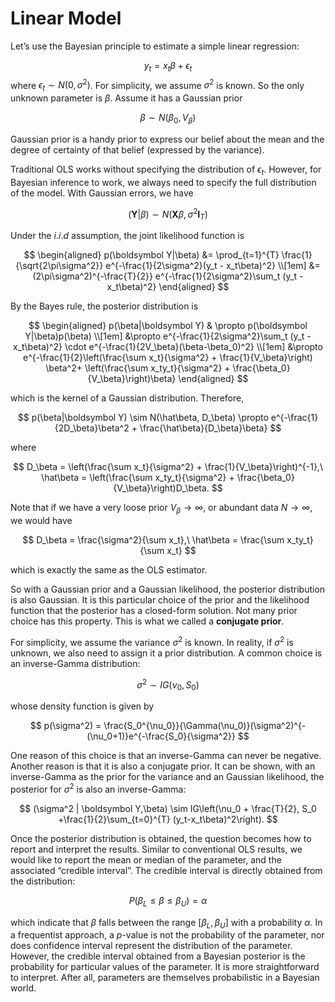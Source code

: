 # Linear Model {#sec-blm}

Let's use the Bayesian principle to estimate a simple linear regression:

$$
y_t = x_t \beta + \epsilon_t
$$ where $\epsilon_t\sim N(0,\sigma^2)$. For simplicity, we assume
$\sigma^2$ is known. So the only unknown parameter is $\beta$. Assume it
has a Gaussian prior

$$
\beta \sim N(\beta_0, V_\beta)
$$

Gaussian prior is a handy prior to express our belief about the mean and
the degree of certainty of that belief (expressed by the variance).

Traditional OLS works without specifying the distribution of
$\epsilon_t$. However, for Bayesian inference to work, we always need to
specify the full distribution of the model. With Gaussian errors, we
have

$$
(\boldsymbol Y | \beta) \sim N(\boldsymbol X\beta, \sigma^2\boldsymbol I_T)
$$

Under the $i.i.d$ assumption, the joint likelihood function is

$$
\begin{aligned}
p(\boldsymbol Y|\beta) &= \prod_{t=1}^{T} \frac{1}{\sqrt{2\pi\sigma^2}}
e^{-\frac{1}{2\sigma^2}(y_t - x_t\beta)^2} \\[1em]
&= (2\pi\sigma^2)^{-\frac{T}{2}}
e^{-\frac{1}{2\sigma^2}\sum_t (y_t - x_t\beta)^2}
\end{aligned}
$$

By the Bayes rule, the posterior distribution is

$$
\begin{aligned}
p(\beta|\boldsymbol Y) & \propto p(\boldsymbol Y|\beta)p(\beta) \\[1em]
&\propto e^{-\frac{1}{2\sigma^2}\sum_t (y_t - x_t\beta)^2}
\cdot e^{-\frac{1}{2V_\beta}(\beta-\beta_0)^2} \\[1em]
&\propto e^{-\frac{1}{2}\left(\frac{\sum x_t}{\sigma^2} + \frac{1}{V_\beta}\right)
\beta^2+ \left(\frac{\sum x_ty_t}{\sigma^2} + \frac{\beta_0}{V_\beta}\right)\beta}
\end{aligned}
$$

which is the kernel of a Gaussian distribution. Therefore,

$$
p(\beta|\boldsymbol Y) \sim N(\hat\beta, D_\beta) \propto 
e^{-\frac{1}{2D_\beta}\beta^2 + \frac{\hat\beta}{D_\beta}\beta}
$$

where

$$
D_\beta = \left(\frac{\sum x_t}{\sigma^2} + \frac{1}{V_\beta}\right)^{-1},\
\hat\beta = \left(\frac{\sum x_ty_t}{\sigma^2} + \frac{\beta_0}{V_\beta}\right)D_\beta.
$$

Note that if we have a very loose prior $V_\beta\to\infty$, or abundant
data $N\to\infty$, we would have

$$
D_\beta = \frac{\sigma^2}{\sum x_t},\ \hat\beta = \frac{\sum x_ty_t}{\sum x_t}
$$

which is exactly the same as the OLS estimator.

So with a Gaussian prior and a Gaussian likelihood, the posterior
distribution is also Gaussian. It is this particular choice of the prior
and the likelihood function that the posterior has a closed-form
solution. Not many prior choice has this property. This is what we
called a **conjugate prior**.

For simplicity, we assume the variance $\sigma^2$ is known. In reality,
if $\sigma^2$ is unknown, we also need to assign it a prior
distribution. A common choice is an inverse-Gamma distribution:

$$
\sigma^2 \sim IG(\nu_0, S_0)
$$

whose density function is given by

$$
p(\sigma^2) = \frac{S_0^{\nu_0}}{\Gamma(\nu_0)}(\sigma^2)^{-(\nu_0+1)}e^{-\frac{S_0}{\sigma^2}}
$$

One reason of this choice is that an inverse-Gamma can never be
negative. Another reason is that it is also a conjugate prior. It can be
shown, with an inverse-Gamma as the prior for the variance and an
Gaussian likelihood, the posterior for $\sigma^2$ is also an
inverse-Gamma:

$$
(\sigma^2 | \boldsymbol Y,\beta) \sim IG\left(\nu_0 + \frac{T}{2},
S_0 +\frac{1}{2}\sum_{t=0}^{T} (y_t-x_t\beta)^2\right).
$$

Once the posterior distribution is obtained, the question becomes how to
report and interpret the results. Similar to conventional OLS results,
we would like to report the mean or median of the parameter, and the
associated "credible interval". The credible interval is directly
obtained from the distribution:

$$
P(\beta_L\leq\beta\leq\beta_U) = \alpha
$$

which indicate that $\beta$ falls between the range $[\beta_L, \beta_U]$
with a probability $\alpha$. In a frequentist approach, a $p$-value is
not the probability of the parameter, nor does confidence interval
represent the distribution of the parameter. However, the credible
interval obtained from a Bayesian posterior is the probability for
particular values of the parameter. It is more straightforward to
interpret. After all, parameters are themselves probabilistic in a
Bayesian world.
